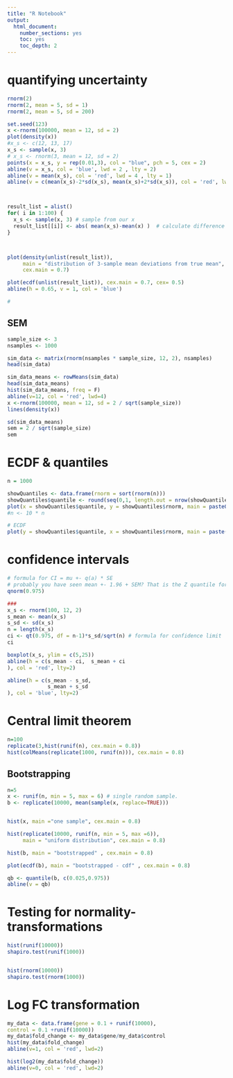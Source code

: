 ---
title: "R Notebook"
output:
  html_document:
    number_sections: yes
    toc: yes
    toc_depth: 2
---


# quantifying uncertainty 

```{r}
rnorm(2)
rnorm(2, mean = 5, sd = 1)
rnorm(2, mean = 5, sd = 200)

set.seed(123)
x <-rnorm(100000, mean = 12, sd = 2)
plot(density(x))
#x_s <- c(12, 13, 17)
x_s <- sample(x, 3) 
# x_s <- rnorm(3, mean = 12, sd = 2)
points(x = x_s, y = rep(0.01,3), col = "blue", pch = 5, cex = 2)
abline(v = x_s, col = 'blue', lwd = 2 , lty = 2)
abline(v = mean(x_s), col = 'red', lwd = 4 , lty = 1)
abline(v = c(mean(x_s)-2*sd(x_s), mean(x_s)+2*sd(x_s)), col = 'red', lwd = 1 , lty = 2)



result_list = alist()
for( i in 1:100) {
  x_s <- sample(x, 3) # sample from our x
  result_list[[i]] <- abs( mean(x_s)-mean(x) )  # calculate difference between sample and true mean
}



plot(density(unlist(result_list)), 
     main = "distribution of 3-sample mean deviations from true mean",
     cex.main = 0.7)

plot(ecdf(unlist(result_list)), cex.main = 0.7, cex= 0.5)
abline(h = 0.65, v = 1, col = 'blue')

# 


```

## SEM

```{r}
sample_size <- 3
nsamples <- 1000

sim_data <- matrix(rnorm(nsamples * sample_size, 12, 2), nsamples)
head(sim_data)

sim_data_means <- rowMeans(sim_data)
head(sim_data_means)
hist(sim_data_means, freq = F)
abline(v=12, col = 'red', lwd=4)
x <-rnorm(100000, mean = 12, sd = 2 / sqrt(sample_size))
lines(density(x))

sd(sim_data_means)
sem = 2 / sqrt(sample_size)
sem
```

# ECDF & quantiles


```{r}

n = 1000

showQuantiles <- data.frame(rnorm = sort(rnorm(n)))
showQuantiles$quantile <- round(seq(0,1, length.out = nrow(showQuantiles)), digits = 2)
plot(x = showQuantiles$quantile, y = showQuantiles$rnorm, main = paste0("n = ", n ))
#n <- 10 * n

# ECDF 
plot(y = showQuantiles$quantile, x = showQuantiles$rnorm, main = paste(paste0("n = ", n ), "ECDF"))


```




# confidence intervals

```{r}
# formula for CI = mu +- q(a) * SE
# probably you have seen mean +- 1.96 + SEM? That is the Z quantile for CL = 5%
qnorm(0.975)

###
x_s <- rnorm(100, 12, 2)
s_mean <- mean(x_s)
s_sd <- sd(x_s)
n = length(x_s) 
ci <- qt(0.975, df = n-1)*s_sd/sqrt(n) # formula for confidence limit
ci

boxplot(x_s, ylim = c(5,25))
abline(h = c(s_mean - ci,  s_mean + ci
), col = 'red', lty=2)

abline(h = c(s_mean - s_sd,
             s_mean + s_sd
), col = 'blue', lty=2)

```


# Central limit theorem

```{r}
n=100
replicate(3,hist(runif(n), cex.main = 0.8))
hist(colMeans(replicate(1000, runif(n))), cex.main = 0.8)

```




## Bootstrapping

```{r}
n=5
x <- runif(n, min = 5, max = 6) # single random sample.
b <- replicate(10000, mean(sample(x, replace=TRUE)))


hist(x, main ="one sample", cex.main = 0.8)

hist(replicate(10000, runif(n, min = 5, max =6)), 
     main = "uniform distribution", cex.main = 0.8)

hist(b, main = "bootstrapped" , cex.main = 0.8)

plot(ecdf(b), main = "bootstrapped - cdf" , cex.main = 0.8)

qb <- quantile(b, c(0.025,0.975))
abline(v = qb)

```



# Testing for normality- transformations


```{r}

hist(runif(10000))
shapiro.test(runif(1000))


hist(rnorm(10000))
shapiro.test(rnorm(1000))


```

# Log FC transformation

```{r}
my_data <- data.frame(gene = 0.1 + runif(10000), 
control = 0.1 +runif(10000))
my_data$fold_change <- my_data$gene/my_data$control
hist(my_data$fold_change)
abline(v=1, col = 'red', lwd=2)

hist(log2(my_data$fold_change))
abline(v=0, col = 'red', lwd=2)



```

